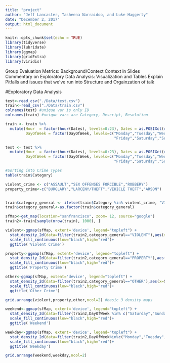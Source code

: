 ```yaml
---
title: "project"
author: "Jeff Lancaster, Tasheena Narraidoo, and Luke Haggerty"
date: "December 2, 2017"
output: html_document
---
```


```r
knitr::opts_chunk$set(echo = TRUE)
library(tidyverse)
library(lubridate)
library(ggmap)
library(gridExtra)
library(viridis)
```

Group Evaluation Metrics:
  Background/Context
  Context in Slides
  Commentary on Exploratory Data Analysis: Visualization and Tables
  Explain Pitfalls and issues that we've run into
  Structure and Orgainzation of talk
  
  
#Exploratory Data Analysis
```r
test<-read_csv("./Data/test.csv")
train<-read_csv("./Data/train.csv")
colnames(test) #unique var is only ID
colnames(train) #unique vars are Category, Descript, Resolution

train <- train %>%
  mutate(Hour  = factor(hour(Dates), levels=0:23), Dates = as.POSIXct(round(Dates, units = "days")), 
         DayOfWeek = factor(DayOfWeek, levels=c("Monday","Tuesday","Wednesday","Thursday",
                                                "Friday","Saturday","Sunday")))

test <- test %>%
  mutate(Hour  = factor(hour(Dates), levels=0:23), Dates = as.POSIXct(round(Dates, units = "days")), 
         DayOfWeek = factor(DayOfWeek, levels=c("Monday","Tuesday","Wednesday","Thursday",
                                                "Friday","Saturday","Sunday")))

#Sorting into Crime Types
table(train$Category)

violent_crime <- c("ASSAULT","SEX OFFENSES FORCIBLE","ROBBERY")
property_crime<-c("BURGLARY","LARCENY/THEFT","VEHICLE THEFT","ARSON")


train$category_general <- ifelse(train$Category %in% violent_crime, "VIOLENT", ifelse(train$Category %in% property_crime, "PROPERTY", "OTHER"))
train$category_general<-as.factor(train$category_general)
```


```r
sfMap<-get_map(location="sanfrancisco", zoom= 12, source="google")
train2<-train[sample(nrow(train), 1000), ]

violent<-ggmap(sfMap, extent='device', legend="topleft") +
  stat_density_2d(data=filter(train2,category_general=="VIOLENT"),aes(x=X,y=Y,fill=..level..),size=.01,bins=16,geom="polygon",alpha=.2,show.legend = F) +
  scale_fill_continuous(low="black",high="red")+
  ggtitle('Violent Crime')

property<-ggmap(sfMap, extent='device', legend="topleft") +
  stat_density_2d(data=filter(train2,category_general=="PROPERTY"),aes(x=X,y=Y,fill=..level..),size=.01,bins=16,geom="polygon",alpha=.2,show.legend = F) +
  scale_fill_continuous(low="black",high="red")+
  ggtitle('Property Crime')

other<-ggmap(sfMap, extent='device', legend="topleft") +
  stat_density_2d(data=filter(train2,category_general=="OTHER"),aes(x=X,y=Y,fill=..level..),size=.01,bins=16,geom="polygon",alpha=.2,show.legend = F) +
  scale_fill_continuous(low="black",high="red")+
  ggtitle('Other Crime')

grid.arrange(violent,property,other,ncol=2) #basic 3 density maps
```

```r
weekend<-ggmap(sfMap, extent='device', legend="topleft") +
  stat_density_2d(data=filter(train2,DayOfWeek %in% c("Saturday","Sunday")),aes(x=X,y=Y,fill=..level..),size=.01,bins=16,geom="polygon",alpha=.2,show.legend = F) +
  scale_fill_continuous(low="black",high="red")+
  ggtitle('Weekend')

weekday<-ggmap(sfMap, extent='device', legend="topleft") +
  stat_density_2d(data=filter(train2,DayOfWeek%in%c("Monday","Tuesday","Wednesday","Thursday","Friday")), aes(x=X,y=Y,fill=..level..),size=.01,bins=16,geom="polygon",alpha=.2,show.legend = F) +
  scale_fill_continuous(low="black",high="red")+
  ggtitle('Weekday')

grid.arrange(weekend,weekday,ncol=2)
```